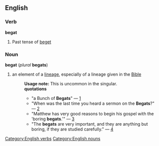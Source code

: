 == English ==
=== Verb ===
[[Category:English verbs]]
'''begat'''
#Past tense of [[beget]]
=== Noun ===
[[Category:English nouns]]
'''begat''' (''plural'' '''begats''')
#an element of a [[lineage]], especially of a lineage given in the [[Bible]]
#:'''Usage note:''' This is uncommon in the singular.
#:'''quotations'''
#:*"a Bunch of '''Begats'''" &mdash; [http://kinnexions.com/smlfamily/begats.htm]
#:*"When was the last time you heard a sermon on the '''Begats'''?" &mdash; [http://mcdonald.southern.edu/sermons/97/971227kc.htm]
#:*"Matthew has very good reasons to begin his gospel with the 'boring '''begats'''.'" &mdash; [http://www.theocentric.com/theoarchives/000115.html]
#:*"The '''begats''' are very important, and they are anything but boring, if they are studied carefully." &mdash; [http://www.lamblion.com/articles/other/gems/Gems-01.php]